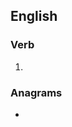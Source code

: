 ==English==

===Verb===
{{head|en|verb form}}

# {{en-third-person singular of|reseed}}

===Anagrams===
* {{anagrams|en|a=deeerss|seeders|sees red}}